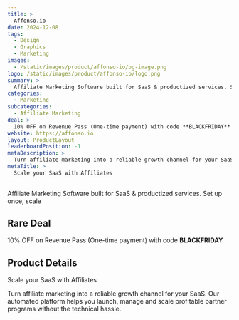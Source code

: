 ```yaml
---
title: >
  Affonso.io
date: 2024-12-08
tags:
  - Design
  - Graphics
  - Marketing
images:
  - /static/images/product/affonso-io/og-image.png
logo: /static/images/product/affonso-io/logo.png
summary: >
  Affiliate Marketing Software built for SaaS & productized services. Set up once, scale
categories:
  - Marketing
subcategories:
  - Affiliate Marketing
deal: >
  10% OFF on Revenue Pass (One-time payment) with code **BLACKFRIDAY**
website: https://affonso.io
layout: ProductLayout
leaderboardPosition: -1
metaDescription: >
  Turn affiliate marketing into a reliable growth channel for your SaaS. Our automated platform helps you launch, manage and scale profitable partner programs without the technical hassle.
metaTitle: >
  Scale your SaaS with Affiliates
---
```

Affiliate Marketing Software built for SaaS & productized services. Set up once, scale

## Rare Deal

10% OFF on Revenue Pass (One-time payment) with code **BLACKFRIDAY**

## Product Details

Scale your SaaS with Affiliates

Turn affiliate marketing into a reliable growth channel for your SaaS. Our automated platform helps you launch, manage and scale profitable partner programs without the technical hassle.
